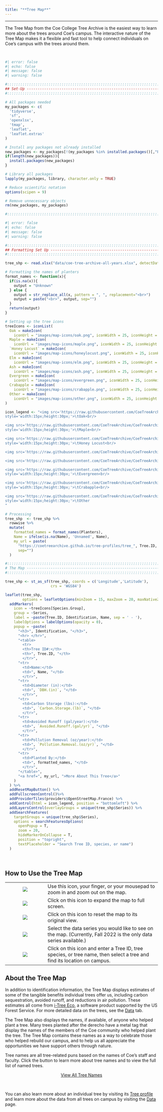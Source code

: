 ```yaml
---
title: "**Tree Map**"
---
```


------------------------------------------------------------------------

The Tree Map from the Coe College Tree Archive is the easiest way to learn more about the trees around Coe's campus. The interactive nature of the Tree Map makes it a flexible and fast tool to help connect individuals on Coe's campus with the trees around them.

<br>

```r
#| error: false
#| echo: false
#| message: false
#| warning: false

#:::::::::::::::::::::::::::::::::::::::::::::::::::::::::::::::::::::::::::::::
## Set-Up ----------------------------------------------------------------------
#:::::::::::::::::::::::::::::::::::::::::::::::::::::::::::::::::::::::::::::::

# All packages needed
my_packages <- c(
  'tidyverse',
  'sf',
  'openxlsx',
  'tmap',
  'leaflet',
  'leaflet.extras'
)

# Install any packages not already installed
new_packages <- my_packages[!(my_packages %in% installed.packages()[,"Package"])]
if(length(new_packages)){
  install.packages(new_packages)
}

# Library all packages
lapply(my_packages, library, character.only = TRUE)

# Reduce scientific notation
options(scipen = 9)

# Remove unnecessary objects
rm(new_packages, my_packages)

#:::::::::::::::::::::::::::::::::::::::::::::::::::::::::::::::::::::::::::::::

```

```r
#| error: false
#| echo: false
#| message: false
#| warning: false

#:::::::::::::::::::::::::::::::::::::::::::::::::::::::::::::::::::::::::::::::
## Formatting Set Up -----------------------------------------------------------
#:::::::::::::::::::::::::::::::::::::::::::::::::::::::::::::::::::::::::::::::

tree_shp <- read.xlsx("data/coe-tree-archive-all-years.xlsx", detectDates = T) 

# Formatting the names of planters
format_names <- function(x){
  if(is.na(x)){
    output = "Unknown"
  } else {
    output = str_replace_all(x, pattern = ", ", replacement="<br>")
    output = paste("<br>", output, sep="")
  }
  return(output)
}

# Setting up the tree icons
treeIcons <- iconList(  
  Oak = makeIcon(
    iconUrl = "images/map-icons/oak.png", iconWidth = 25, iconHeight = 50),
  Maple = makeIcon(
    iconUrl = "images/map-icons/maple.png", iconWidth = 25, iconHeight = 50), 
  `Honey Locust` = makeIcon(
    iconUrl = "images/map-icons/honeylocust.png", iconWidth = 25, iconHeight = 50),
  Elm = makeIcon(
    iconUrl = "images/map-icons/elm.png", iconWidth = 25, iconHeight = 50), 
  Ash = makeIcon(
    iconUrl = "images/map-icons/ash.png", iconWidth = 25, iconHeight = 50),
  Evergreen = makeIcon(
    iconUrl = "images/map-icons/evergreen.png", iconWidth = 25, iconHeight = 50),
  Crabapple = makeIcon(
    iconUrl = "images/map-icons/crabapple.png", iconWidth = 25, iconHeight = 50),
  Other = makeIcon(
    iconUrl = "images/map-icons/other.png", iconWidth = 25, iconHeight = 50)
)

icon_legend <- "<img src='https://raw.githubusercontent.com/CoeTreeArchive/CoeTreeArchive.github.io/main/images/map-icons/oak.png'
style='width:15px;height:30px;'>\tOak<br/>

<img src='https://raw.githubusercontent.com/CoeTreeArchive/CoeTreeArchive.github.io/main/images/map-icons/maple.png'
style='width:15px;height:30px;'>\tMaple<br/>

<img src='https://raw.githubusercontent.com/CoeTreeArchive/CoeTreeArchive.github.io/main/images/map-icons/honeylocust.png'
style='width:15px;height:30px;'>\tHoney Locust<br/>

<img src='https://raw.githubusercontent.com/CoeTreeArchive/CoeTreeArchive.github.io/main/images/map-icons/elm.png' style='width:15px;height:30px;'>\tElm<br/>

<img src='https://raw.githubusercontent.com/CoeTreeArchive/CoeTreeArchive.github.io/main/images/map-icons/ash.png' style='width:15px;height:30px;'>\tAsh<br/>

<img src='https://raw.githubusercontent.com/CoeTreeArchive/CoeTreeArchive.github.io/main/images/map-icons/evergreen.png'
style='width:15px;height:30px;'>\tEvergreen<br/>

<img src='https://raw.githubusercontent.com/CoeTreeArchive/CoeTreeArchive.github.io/main/images/map-icons/crabapple.png'
style='width:15px;height:30px;'>\tCrabapple<br/>

<img src='https://raw.githubusercontent.com/CoeTreeArchive/CoeTreeArchive.github.io/main/images/map-icons/other.png'
style='width:15px;height:30px;'>\tOther
"

# Processing
tree_shp  <- tree_shp %>% 
  rowwise %>% 
  mutate(
    formatted_names = format_names(Planters),
    Name = ifelse(is.na(Name), 'Unnamed', Name),
    my_url = paste(
      "https://coetreearchive.github.io/tree-profiles/tree_", Tree.ID, ".html", 
      sep="")
  )

#:::::::::::::::::::::::::::::::::::::::::::::::::::::::::::::::::::::::::::::::
# The Map ----------------------------------------------------------------------
#:::::::::::::::::::::::::::::::::::::::::::::::::::::::::::::::::::::::::::::::

tree_shp <- st_as_sf(tree_shp, coords = c('Longitude','Latitude'), 
                     crs = 'WGS84')

leaflet(tree_shp,
        options = leafletOptions(minZoom = 15, maxZoom = 20, maxNativeZoom=20)) %>%
  addMarkers(
    icon = ~treeIcons[Species.Group],
    group = ~Series,
    label = ~paste(Tree.ID, Identification, Name, sep = ' - '),
    labelOptions = labelOptions(opacity = 0),
    popup = ~paste(
      "<h3>", Identification, "</h3>",
      "<hr> </hr>",
      "<table>
        <tr>
        <th>Tree ID#:</th>
        <th>", Tree.ID, "</th>
        </tr>",
      "<tr>
        <td>Name:</td>
        <td>", Name, "</td>
        </tr>",
      "<tr>
        <td>Diameter (in):</td>
        <td>", `DBH.(in)`, "</td>
        </tr>",
      "<tr>
        <td>Carbon Storage (lbs):</td>
        <td>", `Carbon.Storage.(lb)`, "</td>
        </tr>",
      "<tr>
        <td>Avoided Runoff (gal/year):</td>
        <td>", `Avoided.Runoff.(gal/yr)`, "</td>
        </tr>",
      "<tr>
        <td>Pollution Removal (oz/year):</td>
        <td>", `Pollution.Removal.(oz/yr)`, "</td>
        </tr>",
      "<tr>
        <td>Planted By:</td>
        <td>", formatted_names, "</td>
        </tr>",
      "</table>",
      "<a href=", my_url, ">More About This Tree</a>"
    )
  ) %>%
  addResetMapButton() %>%
  addFullscreenControl()%>%
  addProviderTiles(providers$OpenStreetMap.France) %>%
  addControl(html = icon_legend, position = "bottomleft") %>%
  addLayersControl(overlayGroups = unique(tree_shp$Series)) %>%
  addSearchFeatures(
    targetGroups = unique(tree_shp$Series),
    options = searchFeaturesOptions(
      openPopup = T,
      zoom = 20,
      hideMarkerOnCollapse = T,
      position = "topright",
      textPlaceholder = "Search Tree ID, species, or name")
  )

```

<br>

## **How to Use the Tree Map**

|                                                                        |                                                                                                                         |
|:-----------------:|-----------------------------------------------------|
|    ![](images/map-icons/map-features/zoom.png){fig-align="center"}     | Use this icon, your finger, or your mousepad to zoom in and zoom out on the map.                                        |
| ![](images/map-icons/map-features/full-screen.png){fig-align="center"} | Click on this icon to expand the map to full screen.                                                                    |
| ![](images/map-icons/map-features/reset-view.png){fig-align="center"}  | Click on this icon to reset the map to its original view.                                                               |
|    ![](images/map-icons/map-features/tiles.png){fig-align="center"}    | Select the data series you would like to see on the map. (Currently, Fall 2022 is the only data series available.)      |
|   ![](images/map-icons/map-features/search.png){fig-align="center"}    | Click on this icon and enter a Tree ID, tree species, or tree name, then select a tree and find its location on campus. |

## **About the Tree Map**

In addition to identification information, the Tree Map displays estimates of some of the tangible benefits individual trees offer us, including carbon sequestration, avoided runoff, and reductions in air pollution. These estimates all come from [i-Tree Eco](https://www.itreetools.org/about), a software product supported by the US Forest Service. For more detailed data on the trees, see the [Data](/data.qmd) tab.

The Tree Map also displays the names, if available, of anyone who helped plant a tree. Many trees planted after the derecho have a metal tag that display the names of the members of the Coe community who helped plant the tree. The Tree Map contains these names as a way to celebrate those who helped rebuild our campus, and to help us all appreciate the opportunities we have support others through nature.

Tree names are all tree-related puns based on the names of Coe's staff and faculty. Click the button to learn more about tree names and to view the full list of named trees.

<center><a class="button" href="https://coetreearchive.github.io/tree-names.html">View All Tree Names</a></center>

<br>

You can also learn more about an individual tree by visiting its [Tree profile](tree-profiles.html) and learn more about the data from all trees on campus by visiting the [Data](data.html) page.
